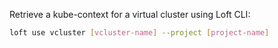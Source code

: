 Retrieve a kube-context for a virtual cluster using Loft CLI:

```bash
loft use vcluster [vcluster-name] --project [project-name]
```